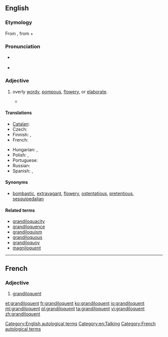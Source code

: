 ==English==
{{was wotd|2007|November|7}}

===Etymology===
From {{etyl|la}} {{term|grandiloquus}}, from {{term|grandis|grandis|great, full}} + {{term|loquor|loquor|speak}}

===Pronunciation===
* {{a|RP|US}} {{IPA|/ɡɹænˈdɪl.ə.kwənt/}} {{X-SAMPA|/gr{n"dIl.@.kW@nt/}}
* {{audio|en-us-grandiloquent.ogg|Audio (US)}}

===Adjective===
{{en-adj}}

# {{context|of a person, their language or writing}} overly [[wordy]], [[pompous]], [[flowery]], or [[elaborate]].
#* {{quote-book|year=1898|year_published=1911|author=[[s:Author:William Graham Sumner|William Graham Sumner]]|title=[[s:War and Other Essays|War and Other Essays]]|chapter=[[s:The Conquest of the United States by Spain|The Conquest of the United States by Spain]]|publisher=Yale|page=[[s:Page:War and Other Essays.djvu/360|324]]|passage=The American people believe that they have a free country, and we are treated to '''grandiloquent''' speeches about our flag and our reputation for freedom and enlightenment.}}

====Translations====
{{trans-top|overly wordy or elaborate}}
* [[Catalan]]: {{t-|ca|grandiloqüent|n}}
* Czech: {{t-|cs|velkohubý|m}}
* Finnish: {{t-|fi|mahtipontinen}}, {{t-|fi|suurieleinen}}
* French: {{t+|fr|grandiloquent}}
{{trans-mid}}
* Hungarian: {{t-|hu|szónokias}}, {{t+|hu|dagályos}}
* Polish: {{t+|pl|górnolotny|m}}, {{t-|pl|grandilokwentny|m}}
* Portuguese: {{t+|pt|grandiloquente}}
* Russian: {{t+|ru|напыщенный|tr=napýščennyj}}
* Spanish: {{t-|es|grandilocuente}}, {{t-|es|grandílocuo}}
{{trans-bottom}}

====Synonyms====
* {{sense|overly wordy or elaborate}} [[bombastic]], [[extravagant]], [[flowery]], [[ostentatious]], [[pretentious]], [[sesquipedalian]]

====Related terms====
* [[grandiloquacity]]
* [[grandiloquence]]
* [[grandiloquism]]
* [[grandiloquous]]
* [[grandiloquoy]]
* [[magniloquent]]

[[Category:English autological terms]]
[[Category:en:Talking]]

----

==French==

===Adjective===
{{fr-adj}}

# [[#English|grandiloquent]]

[[Category:French autological terms]]

[[et:grandiloquent]]
[[fr:grandiloquent]]
[[ko:grandiloquent]]
[[io:grandiloquent]]
[[ml:grandiloquent]]
[[pl:grandiloquent]]
[[ta:grandiloquent]]
[[vi:grandiloquent]]
[[zh:grandiloquent]]